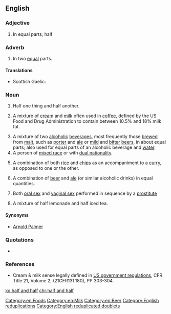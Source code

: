 ==English==

===Adjective===
{{en-adj|head=[[half]] [[and]] [[half]]|-}}

# In equal parts; half

===Adverb===
{{en-adv|-}}

# In two [[equal]] parts.

====Translations====
{{trans-top|in equal parts}}
* Scottish Gaelic: {{t|gd|leth mar leth}}
{{trans-mid}}
{{trans-bottom}}

===Noun===
{{en-noun|-}}

# Half one thing and half another.
# {{context|US|lang=en}} A mixture of [[cream]] and [[milk]] often used in [[coffee]], defined by the US Food and Drug Administration to contain between 10.5% and 18% milk fat.
# A mixture of two [[alcoholic]] [[beverage]]s, most frequently those [[brew#Verb|brewed]] from [[malt]], such as [[porter]] and [[ale]] or [[mild]] and [[bitter]] [[beer]]s, in about equal parts; also used for equal parts of an alcoholic beverage and [[water]].
# A person of [[mixed race]] or with [[dual nationality]].
# {{context|British|lang=en}} A combination of both [[rice]] and [[chip]]s as an accompaniment to a [[curry]], as opposed to one or the other.
# {{context|UK|lang=en}} A combination of [[beer]] and [[ale]] (or similar alcoholic drinks) in equal quantities.
# Both [[oral sex]] and [[vaginal sex]] performed in sequence by a [[prostitute]]
# {{label|en|US}} A mixture of half lemonade and half iced tea.

====Synonyms====
* {{sense|lemonade and iced tea}} [[Arnold Palmer]]

===Quotations===
* {{seeCites}}

===References===
* Cream & milk sense legally defined in [http://vm.cfsan.fda.gov/~lrd/FCF131.html US government regulations], CFR Title 21, Volume 2, (21CFR131.180), PP 303-304.

[[Category:en:Foods]]
[[Category:en:Milk]]
[[Category:en:Beer]]
[[Category:English reduplications]]
[[Category:English reduplicated doublets]]

[[ko:half and half]]
[[chr:half and half]]
